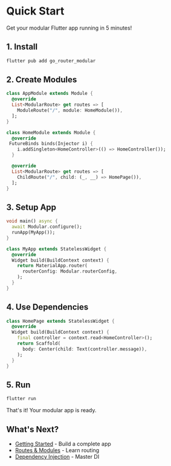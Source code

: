 # Quick Start

Get your modular Flutter app running in 5 minutes!

## 1. Install

```bash
flutter pub add go_router_modular
```

## 2. Create Modules

```dart
class AppModule extends Module {
  @override
  List<ModularRoute> get routes => [
    ModuleRoute("/", module: HomeModule()),
  ];
}

class HomeModule extends Module {
  @override
 FutureBinds binds(Injector i) {
    i.addSingleton<HomeController>(() => HomeController());
  }

  @override
  List<ModularRoute> get routes => [
    ChildRoute("/", child: (_, __) => HomePage()),
  ];
}
```

## 3. Setup App

```dart
void main() async {
  await Modular.configure();
  runApp(MyApp());
}

class MyApp extends StatelessWidget {
  @override
  Widget build(BuildContext context) {
    return MaterialApp.router(
      routerConfig: Modular.routerConfig,
    );
  }
}
```

## 4. Use Dependencies

```dart
class HomePage extends StatelessWidget {
  @override
  Widget build(BuildContext context) {
    final controller = context.read<HomeController>();
    return Scaffold(
      body: Center(child: Text(controller.message)),
    );
  }
}
```

## 5. Run

```bash
flutter run
```

That's it! Your modular app is ready.

## What's Next?

- [Getting Started](/docs/getting-started) - Build a complete app
- [Routes & Modules](/routes/routes-system) - Learn routing
- [Dependency Injection](/dependency-injection) - Master DI